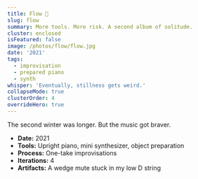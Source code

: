 ```yaml
---
title: Flow 🎵
slug: flow
summary: More tools. More risk. A second album of solitude.
cluster: enclosed
isFeatured: false
image: /photos/flow/flow.jpg
date: '2021'
tags:
  - improvisation
  - prepared piano
  - synth
whisper: 'Eventually, stillness gets weird.'
collapseMode: true
clusterOrder: 4
overrideHero: true
---
```



<div className="not-prose">
  <HeroBlock
    title="Flow 🎵"
    subtitle="A second album of solitude for the confusing year 2021."
    subtext=""
    videoSrc="https://kr3e5ferkjmujweh.public.blob.vercel-storage.com/flow-montage-xcVfVWYTZzmTWoC09KQ4W9yhfTN0jR.mp4"
    poster="/photos/flow/flow.jpg"
    caption=""
    tracklistSections={[
      {
        title: 'Flow',
        links: [
          { id: 'boredom-blues', label: '1. Boredom Blues' },
          { id: 'lullaby', label: '2. Lullaby' },
          { id: 'is-it-the-same', label: '3. Is It The Same?' },
          { id: 'inside', label: '4. Inside' }
        ]
      }
    ]}
  />
</div>

<div className="not-prose">
  <MovementBlock
    id="flow"
    title="Flow"
    description=""
    tracks={[
      {
        id: "boredom-blues",
        title: "1. Boredom Blues",
        src: "https://kr3e5ferkjmujweh.public.blob.vercel-storage.com/boredom_blues-a0PyXrIT8m95eeEbwncGaAxkkHeyxU.mp3",
        thumbnail: "/photos/flow/boredom-blues.jpg",
      },
      {
        id: "lullaby",
        title: "2. Lullaby",
        src: "https://kr3e5ferkjmujweh.public.blob.vercel-storage.com/lullaby-ZdmGiu1C7YAKsw6pX7CIDtICPOEFQe.mp3",
        thumbnail: "/photos/flow/lullaby.jpg",
      },
      {
        id: "is-it-the-same",
        title: "3. Is It The Same?",
        src: "https://kr3e5ferkjmujweh.public.blob.vercel-storage.com/is_it_the_same-hOF6KmlAurnD8Hxc9L1RjyqTLK5aGp.mp3",
        thumbnail: "/photos/flow/is-it-the-same.jpg",
      },
      {
        id: "inside",
        title: "4. Inside",
        src: "https://kr3e5ferkjmujweh.public.blob.vercel-storage.com/inside-fssKhv8DGPHwPPoGEVrrFLCSY0Gdnd.mp3",
        thumbnail: "/photos/flow/inside.jpg",
      }
    ]}
  />
</div>

<FieldNote>
The second winter was longer. But the music got braver.
</FieldNote>

<CollapseMetadata>
  <ul>
    <li><strong>Date:</strong> 2021</li>
    <li><strong>Tools:</strong> Upright piano, mini synthesizer, object preparation</li>
    <li><strong>Process:</strong> One-take improvisations</li>
    <li><strong>Iterations:</strong> 4</li>
    <li><strong>Artifacts:</strong> A wedge mute stuck in my low D string</li>
  </ul>
</CollapseMetadata>

<CallToAction email="aaron.demby.jones@gmail.com" />
